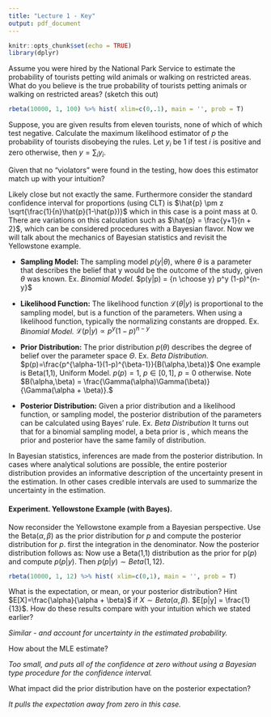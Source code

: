 ```yaml
---
title: "Lecture 1 - Key"
output: pdf_document
---
```


```r
knitr::opts_chunk$set(echo = TRUE)
library(dplyr)
```


\subsection*{Yellowstone Experiment}
Assume you were hired by the National Park Service to estimate the probability of tourists petting wild animals or walking on restricted areas. What do you believe is the true probability of tourists petting animals or walking on restricted areas? (sketch this out)
\vfill
```r
rbeta(10000, 1, 100) %>% hist( xlim=c(0,.1), main = '', prob = T)
```

\emph{Most likely non-zero, but with most of the mass of the distribution concentrated near zero.}
\vfill
\noindent Suppose, you are given results from eleven tourists, none of which of which test negative. Calculate the maximum likelihood estimator of $p$ the probability of tourists disobeying the rules.
\vfill
Let $y_i$ be 1 if test $i$ is positive and zero otherwise, then $y = \sum_i y_i$.
\begin{eqnarray*}
y &\sim& Bin(11,p)\\
\mathcal{L}(p|y) &\propto& p^y (1-p)^{n-y} \\
\log \mathcal{L}(p|y) &\propto& y \log(p) + (n-y) \log(1-p) \\
\frac{\delta \log \mathcal{L}(p|y)}{\delta p} &\propto& y \log p + (n-y) \log(1-p) \text{ set}=0 \\
\hat{p}_{MLE} = \frac{y}{n}
\end{eqnarray*}
\vfill
\vfill

\noindent Given that no "violators" were found in the testing, how does this estimator match up with your intuition?

\vfill

\newpage

Likely close but not exactly the same. Furthermore consider the standard confidence interval for proportions (using CLT) is $\hat{p} \pm z \sqrt{\frac{1}{n}\hat{p}(1-\hat{p})}$ which in this case is a point mass at 0.
\vfill
There are variations on this calculation such as $\hat{p} = \frac{y+1}{n + 2}$, which can be considered procedures with a Bayesian flavor.
\vfill
\noindent
Now we will talk about the mechanics of Bayesian statistics and revisit the Yellowstone example.

- **Sampling Model:** The sampling model $p(y|\theta),$ where $\theta$ is a parameter that describes the belief that y would be the outcome of the study, given $\theta$ was known. 
\vfill
Ex. *Binomial Model.* $p(y|p) = {n \choose y} p^y (1-p)^{n-y}$ 

- **Likelihood Function:** The likelihood function $\mathcal{L}(\theta|y)$ is proportional to the sampling model, but is a function of the parameters. When using a likelihood function, typically the normalizing constants are dropped.
\vfill
Ex. *Binomial Model.* $\mathcal{L}(p|y) \propto p^y (1-p)^{n-y}$

- **Prior Distribution:** The prior distribution $p(\theta)$ describes the degree of belief over the parameter space $\Theta.$
\vfill
Ex. *Beta Distribution.* $p(p)=\frac{p^{\alpha-1}(1-p)^{\beta-1}}{B(\alpha,\beta)}$ One example is Beta(1,1), Uniform Model. $p(p) = 1,$ $p \in [0,1],$ $p=0$ otherwise. Note $B(\alpha,\beta) = \frac{\Gamma(\alpha)\Gamma(\beta)}{\Gamma(\alpha + \beta)}.$ 

- **Posterior Distribution:** Given a prior distribution and a likelihood function, or sampling model, the posterior distribution of the parameters can be calculated using Bayes' rule.
\begin{eqnarray}
	p(\theta|y) = \frac{p(y|\theta)p(\theta)}{\int_\Theta p(y|\tilde{\theta})p(\tilde{\theta})d\tilde{\theta}}
\end{eqnarray}
\vfill
\noindent Ex. *Beta Distribution*
It turns out that for a binomial sampling model, a beta prior is \emph{conjugate}, which means the prior and posterior have the same family of distribution.

\newpage

In Bayesian statistics, inferences are made from the posterior distribution. In cases where analytical solutions are possible, the entire posterior distribution provides an informative description of the uncertainty present in the estimation. In other cases credible intervals are used to summarize the uncertainty in the estimation.  
\vfill

#### Experiment. Yellowstone Example  (with Bayes).
Now reconsider the Yellowstone example from a Bayesian perspective. Use the Beta($\alpha,\beta$) as the prior distribution for $p$ and compute the posterior distribution for $p$.
\vfill
\begin{eqnarray*}
	p(p|y) &=& \frac{p(y|p)p(p)}{\int p(y|p)p(p)dp} = \frac{\frac{{n \choose y} p^y (1-p)^{n-y} p^{\alpha-1} (1-p)^{\beta - 1} }{ B(\alpha,\beta)}}{\int \frac{{n \choose y} p^y (1-p)^{n-y} p^{\alpha-1} (1-p)^{\beta - 1}} { B(\alpha,\beta)} dp}
\end{eqnarray*}
first the integration in the denominator.
\begin{eqnarray*}
\int \frac{{n \choose y} p^y (1-p)^{n-y} p^{\alpha-1} (1-p)^{\beta - 1}} { B(\alpha,\beta)} dp &=& \frac{{n \choose y}}{B(\alpha,\beta)}\int p^{\alpha +y- 1} + (1-p)^{\beta + n -y -1)} dp\\
&=&\frac{{n \choose y}B(\alpha+y,\beta+n-y)}{B(\alpha,\beta)}\int \frac{p^{\alpha +y- 1} + (1-p)^{\beta + n -y -1}}{B(\alpha+y,\beta+n-y} dp\\
&=& \frac{{n \choose y}B(\alpha+y,\beta+n-y)}{B(\alpha,\beta)}
\end{eqnarray*}
Now the posterior distribution follows as:
\begin{eqnarray*}
p(p|y) &=& \frac{\frac{{n \choose y} p^y (1-p)^{n-y} p^{\alpha-1} (1-p)^{\beta - 1} }{B(\alpha,\beta)}}{ \frac{{n \choose y}B(\alpha+y,\beta+n-y)}{B(\alpha,\beta)}} \\
&=& \frac{p^{\alpha +y- 1} + (1-p)^{\beta + n -y -1}}{B(\alpha+y,\beta+n-y)}\\
p|y&\sim& Beta(\alpha + y, \beta + n -y).
\end{eqnarray*}
\vfill
\newpage
Now use a Beta(1,1) distribution as the prior for p($p$) and compute $p(p|y)$. Then $p(p|y) \sim Beta (1,12).$

```r
rbeta(10000, 1, 12) %>% hist( xlim=c(0,1), main = '', prob = T)
```
\vfill
\noindent What is the expectation, or mean, or your posterior distribution? Hint $E[X]=\frac{\alpha}{\alpha + \beta}$ if $X \sim Beta(\alpha,\beta)$.
\vfill
$E[p|y] = \frac{1}{13}$.
\vfill
\noindent How do these results compare with your intuition which we stated earlier?

*Similar - and account for uncertainty in the estimated probability.*

\noindent How about the MLE estimate?

*Too small, and puts all of the confidence at zero without using a Bayesian type procedure for the confidence interval.*

\noindent What impact did the prior distribution have on the posterior expectation?

*It pulls the expectation away from zero in this case.*

\newpage

\subsection*{Classical, or frequentist, statistical paradigm:}
\begin{itemize}
	\item Estimate fixed parameters by maximizing the likelihood function $\mathcal{L}(\theta|X)$.
	\vfill
	\item Uncertainty in estimates is expressed using {\bf confidence.} The concept of confidence requires a frequentist viewpoint. Specifically, a confidence interval states that if an experiment was conducted a large number of times, we'd expect the true estimate to be contained in the interval at the specified level. No probabalistic statements can be made (e.g. the probability the true value is in the specified confidence interval).
	\vfill
	\item Inference is often conducted using hypothesis testing and requires requires {\bf p-values}. Conceptually, a p-value is the probability of obtaining the result (or a more extreme outcome) given the stated hypothesis. However, in recent years, the use of p-values has been under increased scrutiny. We will dedicate a class to this later in the semester.
	\vfill
\end{itemize}

\subsection*{Bayesian statistical paradigm}
\begin{itemize}
	\item Given a stated prior $p(\theta)$ a posterior distribution is computed for the parameters $p(\theta|X)$.
	\vfill
	\item Uncertainty in the estimates is expressed using the posterior distribution. Often the posterior is summarized by a {\bf credible interval} which does allow probabilistic statements (e.g. the probability the true value is contained in the credible interval.)
	\vfill
	\item For inference, the posterior distribution is typically summarized using a credible interval and often combined with \emph{maximum a posteriori} (MAP) point estimates.
	\vfill
\end{itemize}

